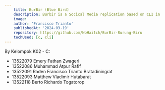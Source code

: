 ```yaml
---
    title: BurBir (Blue Bird)
    description: Burbir is a Socical Media replication based on CLI in C
    image: 
    author: 'Francisco Trianto'
    publishedAt: '2024-03-19'
    repository: https://github.com/NoHaitch/BurBir-Burung-Biru
    techUsed: [c, cli]
---
```


By Kelompok K02 - C:
- 13522079 Emery Fathan Zwageri
- 13522086 Muhammad Atpur Rafif
- 13522091 Raden Francisco Trianto Bratadiningrat
- 13522093 Matthew Vladimir Hutabarat
- 13522118 Berto Richardo Togatorop